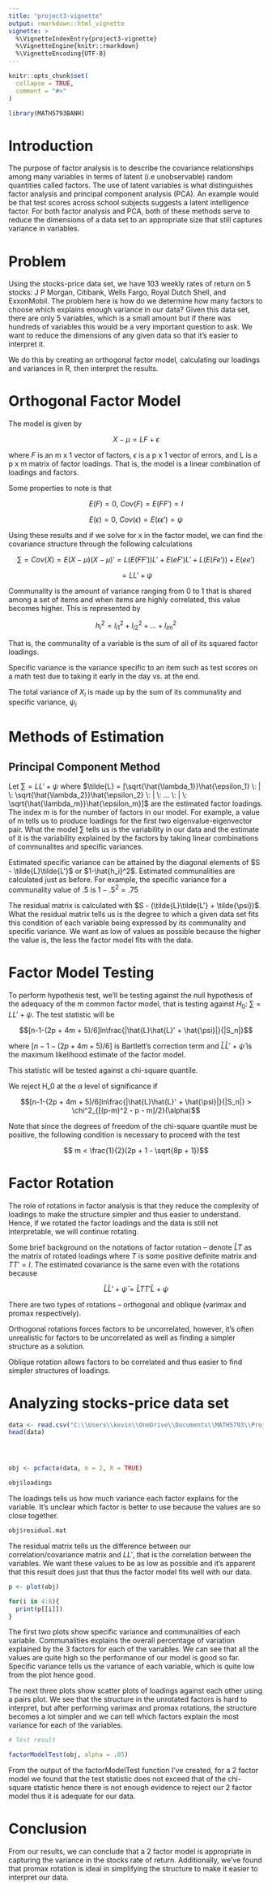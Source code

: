 ```yaml
---
title: "project3-vignette"
output: rmarkdown::html_vignette
vignette: >
  %\VignetteIndexEntry{project3-vignette}
  %\VignetteEngine{knitr::rmarkdown}
  %\VignetteEncoding{UTF-8}
---
```


```r
knitr::opts_chunk$set(
  collapse = TRUE,
  comment = "#>"
)
```

```r
library(MATH5793BANH)
```


# Introduction

The purpose of factor analysis is to describe the covariance relationships among many variables in terms of latent (i.e unobservable) random quantities called factors. The use of latent variables is what distinguishes factor analysis and principal component analysis (PCA). An example would be that test scores across school subjects suggests a latent intelligence factor. For both factor analysis and PCA, both of these methods serve to reduce the dimensions of a data set to an appropriate size that still captures variance in variables.


# Problem

Using the stocks-price data set, we have 103 weekly rates of return on 5 stocks: J P Morgan, Citibank, Wells Fargo, Royal Dutch Shell, and ExxonMobil. The problem here is how do we determine how many factors to choose which explains enough variance in our data? Given this data set, there are only 5 variables, which is a small amount but if there was hundreds of variables this would be a very important question to ask. We want to reduce the dimensions of any given data so that it's easier to interpret it. 

We do this by creating an orthogonal factor model, calculating our loadings and variances in R, then interpret the results. 


# Orthogonal Factor Model

The model is given by 

$$X - \mu = LF + \epsilon$$

where $F$ is an m x 1 vector of factors, $\epsilon$ is a p x 1 vector of errors, and L is a p x m matrix of factor loadings. That is, the model is a linear combination of loadings and factors.

Some properties to note is that 

$$E(F) = 0, \: Cov(F) = E(FF') = I$$

$$ E(\epsilon) = 0, \: Cov(\epsilon) = E(\epsilon\epsilon') = \psi$$

Using these results and if we solve for x in the factor model, we can find the covariance structure through the following calculations

$$\sum = Cov(X) = E(X - \mu)(X - \mu)' = L(E(FF'))L' + E(eF')L' + L(E(Fe')) + E(ee')$$

$$ = LL' + \psi$$


Communality is the amount of variance ranging from 0 to 1 that is shared among a set of items and when items are highly correlated, this value becomes higher. This is represented by 

$$h^2_i = l^2_{i1} + l^2_{i2} + ... + l^2_{im}$$

That is, the communality of a variable is the sum of all of its squared factor loadings. 

Specific variance is the variance specific to an item such as test scores on a math test due to taking it early in the day vs. at the end.

The total variance of $X_i$ is made up by the sum of its communality and specific variance, $\psi_i$



# Methods of Estimation

## Principal Component Method

Let $\sum = LL' + \psi$ where $\tilde{L} = [\sqrt{\hat{\lambda_1}}\hat{\epsilon_1} \: | \: \sqrt{\hat{\lambda_2}}\hat{\epsilon_2} \: | \: ... \: | \: \sqrt{\hat{\lambda_m}}\hat{\epsilon_m}]$ are the estimated factor loadings. The index m is for the number of factors in our model. For example, a value of m tells us to produce loadings for the first two eigenvalue-eigenvector pair. What the model $\sum$ tells us is the variability in our data and the estimate of it is the variability explained by the factors by taking linear combinations of communalites and specific variances.


Estimated specific variance can be attained by the diagonal elements of $S - \tilde{L}\tilde{L'}$ or $1-\hat{h_i}^2$. Estimated communalities are calculated just as before. For example, the specific variance for a communality value of $.5$ is $1-.5^2 = .75$

The residual matrix is calculated with $S - (\tilde{L}\tilde{L'} + \tilde{\psi})$. What the residual matrix tells us is the degree to which a given data set fits this condition of each variable being expressed by its communality and specific variance. We want as low of values as possible because the higher the value is, the less the factor model fits with the data.




# Factor Model Testing

To perform hypothesis test, we'll be testing against the null hypothesis  of the adequacy of the m common factor model, that is testing against $H_0: \: \sum = LL' + \psi$. The test statistic will be 

$$[n-1-(2p + 4m + 5)/6]ln\frac{|\hat{L}\hat{L}' + \hat{\psi}|}{|S_n|}$$

where $[n-1-(2p + 4m + 5)/6]$ is Bartlett's correction term and $\hat{L}\hat{L}' + \hat{\psi}$ is the maximum likelihood estimate of the factor model.

This statistic will be tested against a chi-square quantile.

We reject H_0 at the $\alpha$ level of significance if 

$$[n-1-(2p + 4m + 5)/6]ln\frac{|\hat{L}\hat{L}' + \hat{\psi}|}{|S_n|} > \chi^2_{[(p-m)^2 - p - m]/2}(\alpha)$$

Note that since the degrees of freedom of the chi-square quantile must be positive, the following condition is necessary to proceed with the test

$$ m < \frac{1}{2}(2p + 1 - \sqrt{8p + 1})$$



# Factor Rotation

The role of rotations in factor analysis is that they reduce the complexity of loadings to make the structure simpler and thus easier to understand. Hence, if we rotated the factor loadings and the data is still not interpretable, we will continue rotating. 

Some brief background on the notations of factor rotation -- denote $\hat{L}T$ as the matrix of rotated loadings where $T$ is some positive definite matrix and $TT' = I$. The estimated covariance is the same even with the rotations because

$$\hat{L}\hat{L}' + \hat{\psi} = \hat{L}TT'\hat{L} + \psi$$


There are two types of rotations -- orthogonal and oblique (varimax and promax respectively).

Orthogonal rotations forces factors to be uncorrelated, however, it's often unrealistic for factors to be uncorrelated as well as finding a simpler structure as a solution.

Oblique rotation allows factors to be correlated and thus easier to find simpler structures of loadings.



# Analyzing stocks-price data set


```r
data <- read.csv("C:\\Users\\kevin\\OneDrive\\Documents\\MATH5793\\Project3\\stocksprice.csv")
head(data)




obj <- pcfacta(data, m = 2, R = TRUE)

obj$loadings
```


The loadings tells us how much variance each factor explains for the variable. It's unclear which factor is better to use because the values are so close together.



```r
obj$residual.mat
```

The residual matrix tells us the difference between our correlation/covariance matrix and $LL'$, that is the correlation between the variables. We want these values to be as low as possible and it's apparent that this result does just that thus the factor model fits well with our data.


```r
p <- plot(obj)

for(i in 4:8){
  print(p[[i]])
}

```

The first two plots show specific variance and communalities of each variable. Communalities explains the overall percentage of variation explained by the 3 factors for each of the variables. We can see that all the values are quite high so the performance of our model is good so far. Specific variance tells us the variance of each variable, which is quite low from the plot hence good.



The next three plots show scatter plots of loadings against each other using a pairs plot. We see that the structure in the unrotated factors is hard to interpret, but after performing varimax and promax rotations, the structure becomes a lot simpler and we can tell which factors explain the most variance for each of the variables.


```r
# Test result

factorModelTest(obj, alpha = .05)
```


From the output of the factorModelTest function I've created, for a 2 factor model we found that the test statistic does not exceed that of the chi-square statistic hence there is not enough evidence to reject our 2 factor model thus it is adequate for our data.





# Conclusion

From our results, we can conclude that a 2 factor model is appropriate in capturing the variance in the stocks rate of return. Additionally, we've found that promax rotation is ideal in simplifying the structure to make it easier to interpret our data.


